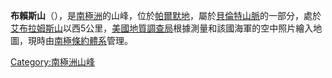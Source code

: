 '''布賴斯山'''（{{lang-en|Mount Brice}}），是[[南極洲|南極洲]]的山峰，位於[[帕爾默地|帕爾默地]]，屬於[[貝倫特山脈|貝倫特山脈]]的一部分，處於[[艾布拉姆斯山|艾布拉姆斯山]]以西5公里，[[美國地質調查局|美國地質調查局]]根據測量和該國海軍的空中照片繪入地圖，現時由[[南極條約體系|南極條約體系]]管理。

{{coord|75|22|S|72|37|W|source:GNIS|display=title}}

{{Antarctica-geo-stub}}
[[Category:南極洲山峰|Category:南極洲山峰]]